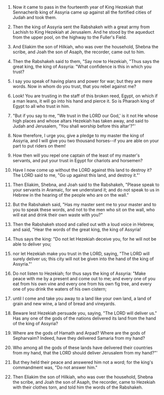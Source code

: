 
1. Now it came to pass in the fourteenth year of King Hezekiah that Sennacherib king of Assyria came up against all the fortified cities of Judah and took them.

2. Then the king of Assyria sent the Rabshakeh with a great army from Lachish to King Hezekiah at Jerusalem. And he stood by the aqueduct from the upper pool, on the highway to the Fuller's Field.

3. And Eliakim the son of Hilkiah, who was over the household, Shebna the scribe, and Joah the son of Asaph, the recorder, came out to him.

4. Then the Rabshakeh said to them, "Say now to Hezekiah, "Thus says the great king, the king of Assyria: "What confidence is this in which you trust?

5. I say you speak of having plans and power for war; but they are mere words. Now in whom do you trust, that you rebel against me?

6. Look! You are trusting in the staff of this broken reed, Egypt, on which if a man leans, it will go into his hand and pierce it. So is Pharaoh king of Egypt to all who trust in him.

7. "But if you say to me, "We trust in the LORD our God,' is it not He whose high places and whose altars Hezekiah has taken away, and said to Judah and Jerusalem, "You shall worship before this altar'?"'

8. Now therefore, I urge you, give a pledge to my master the king of Assyria, and I will give you two thousand horses--if you are able on your part to put riders on them!

9. How then will you repel one captain of the least of my master's servants, and put your trust in Egypt for chariots and horsemen?

10. Have I now come up without the LORD against this land to destroy it? The LORD said to me, "Go up against this land, and destroy it."'

11. Then Eliakim, Shebna, and Joah said to the Rabshakeh, "Please speak to your servants in Aramaic, for we understand it; and do not speak to us in Hebrew in the hearing of the people who are on the wall."

12. But the Rabshakeh said, "Has my master sent me to your master and to you to speak these words, and not to the men who sit on the wall, who will eat and drink their own waste with you?"

13. Then the Rabshakeh stood and called out with a loud voice in Hebrew, and said, "Hear the words of the great king, the king of Assyria!

14. Thus says the king: "Do not let Hezekiah deceive you, for he will not be able to deliver you;

15. nor let Hezekiah make you trust in the LORD, saying, "The LORD will surely deliver us; this city will not be given into the hand of the king of Assyria."'

16. Do not listen to Hezekiah; for thus says the king of Assyria: "Make peace with me by a present and come out to me; and every one of you eat from his own vine and every one from his own fig tree, and every one of you drink the waters of his own cistern;

17. until I come and take you away to a land like your own land, a land of grain and new wine, a land of bread and vineyards.

18. Beware lest Hezekiah persuade you, saying, "The LORD will deliver us." Has any one of the gods of the nations delivered its land from the hand of the king of Assyria?

19. Where are the gods of Hamath and Arpad? Where are the gods of Sepharvaim? Indeed, have they delivered Samaria from my hand?

20. Who among all the gods of these lands have delivered their countries from my hand, that the LORD should deliver Jerusalem from my hand?"'

21. But they held their peace and answered him not a word; for the king's commandment was, "Do not answer him."

22. Then Eliakim the son of Hilkiah, who was over the household, Shebna the scribe, and Joah the son of Asaph, the recorder, came to Hezekiah with their clothes torn, and told him the words of the Rabshakeh.


